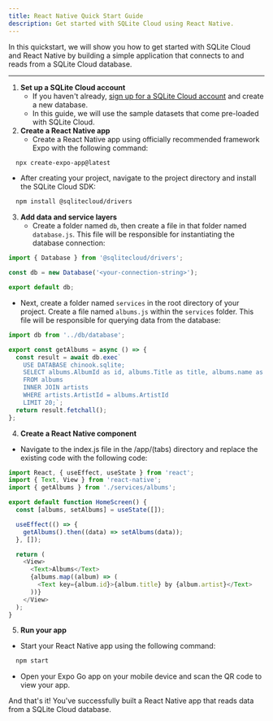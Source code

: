 ```yaml
---
title: React Native Quick Start Guide
description: Get started with SQLite Cloud using React Native.
---
```

In this quickstart, we will show you how to get started with SQLite Cloud and React Native by building a simple application that connects to and reads from a SQLite Cloud database.

---

1. **Set up a SQLite Cloud account**
   - If you haven't already, [sign up for a SQLite Cloud account](https://sqlitecloud.io/register) and create a new database.
   - In this guide, we will use the sample datasets that come pre-loaded with SQLite Cloud.
2. **Create a React Native app**
    - Create a React Native app using officially recommended framework Expo with the following command:
```bash
  npx create-expo-app@latest
```
  - After creating your project, navigate to the project directory and install the SQLite Cloud SDK:
```bash
  npm install @sqlitecloud/drivers
```

3. **Add data and service layers**
    - Create a folder named `db`, then create a file in that folder named `database.js`. This file will be responsible for instantiating the database connection:
```javascript
import { Database } from '@sqlitecloud/drivers';

const db = new Database('<your-connection-string>');

export default db;
```
  - Next, create a folder named `services` in the root directory of your project. Create a file named `albums.js` within the `services` folder. This file will be responsible for querying data from the database:
```javascript
import db from '../db/database';

export const getAlbums = async () => {
  const result = await db.exec`
    USE DATABASE chinook.sqlite;
    SELECT albums.AlbumId as id, albums.Title as title, albums.name as artist
    FROM albums
    INNER JOIN artists
    WHERE artists.ArtistId = albums.ArtistId
    LIMIT 20;`;
  return result.fetchall();
};
```
4. **Create a React Native component**
  - Navigate to the index.js file in the /app/(tabs) directory and replace the existing code with the following code:
```javascript
import React, { useEffect, useState } from 'react';
import { Text, View } from 'react-native';
import { getAlbums } from './services/albums';

export default function HomeScreen() {
  const [albums, setAlbums] = useState([]);

  useEffect(() => {
    getAlbums().then((data) => setAlbums(data));
  }, []);

  return (
    <View>
      <Text>Albums</Text>
      {albums.map((album) => (
        <Text key={album.id}>{album.title} by {album.artist}</Text>
      ))}
    </View>
  );
}
```

5. **Run your app**
  - Start your React Native app using the following command:
```bash
  npm start
```
  - Open your Expo Go app on your mobile device and scan the QR code to view your app.

And that's it! You've successfully built a React Native app that reads data from a SQLite Cloud database.